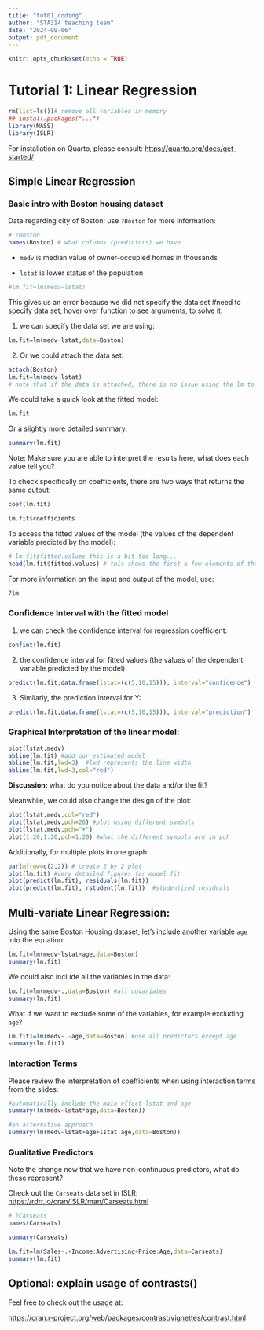 ```yaml
---
title: "tut01_coding"
author: "STA314 teaching team"
date: "2024-09-06"
output: pdf_document
---
```


```r
knitr::opts_chunk$set(echo = TRUE)
```

# Tutorial 1: Linear Regression

```r
rm(list=ls())# remove all variables in memory
## install.packages("...")
library(MASS)
library(ISLR)
```

For installation on Quarto, please consult: <https://quarto.org/docs/get-started/>

## Simple Linear Regression

### Basic intro with Boston housing dataset

Data regarding city of Boston: use `?Boston` for more information:

```r
# ?Boston
names(Boston) # what columns (predictors) we have
```

-   `medv` is median value of owner-occupied homes in thousands

-   `lstat` is lower status of the population

```r
#lm.fit=lm(medv~lstat) 
```

This gives us an error because we did not specify the data set #need to specify data set, hover over function to see arguments, to solve it:

1.  we can specify the data set we are using:

```r
lm.fit=lm(medv~lstat,data=Boston) 
```

2.  Or we could attach the data set:

```r
attach(Boston)
lm.fit=lm(medv~lstat)
# note that if the data is attached, there is no issue using the lm to fit the model directly.
```

We could take a quick look at the fitted model:

```r
lm.fit
```

Or a slightly more detailed summary:

```r
summary(lm.fit)
```

Note: Make sure you are able to interpret the results here, what does each value tell you?

To check specifically on coefficients, there are two ways that returns the same output:

```r
coef(lm.fit)
```

```r
lm.fit$coefficients
```

To access the fitted values of the model (the values of the dependent variable predicted by the model):

```r
# lm.fit$fitted.values this is a bit too long...
head(lm.fit$fitted.values) # this shows the first a few elements of the fitted value list
```

For more information on the input and output of the model, use:

```r
?lm  
```

### Confidence Interval with the fitted model

1.  we can check the confidence interval for regression coefficient:

```r
confint(lm.fit)
```

2.  the confidence interval for fitted values (the values of the dependent variable predicted by the model):

```r
predict(lm.fit,data.frame(lstat=(c(5,10,15))), interval="confidence")
```

3.  Similarly, the prediction interval for Y:

```r
predict(lm.fit,data.frame(lstat=(c(5,10,15))), interval="prediction")
```

### Graphical Interpretation of the linear model:

```r
plot(lstat,medv)
abline(lm.fit) #add our estimated model
abline(lm.fit,lwd=3)  #lwd represents the line width
abline(lm.fit,lwd=3,col="red")
```

**Discussion:** what do you notice about the data and/or the fit?

Meanwhile, we could also change the design of the plot:

```r
plot(lstat,medv,col="red")
plot(lstat,medv,pch=20) #plot using different symbols
plot(lstat,medv,pch="+")
plot(1:20,1:20,pch=1:20) #what the different sympols are in pch

```

Additionally, for multiple plots in one graph:

```r
par(mfrow=c(2,2)) # create 2 by 2 plot
plot(lm.fit) #very detailed figures for model fit
plot(predict(lm.fit), residuals(lm.fit))
plot(predict(lm.fit), rstudent(lm.fit))  #studentized residuals
```

## Multi-variate Linear Regression:

Using the same Boston Housing dataset, let's include another variable `age` into the equation:

```r
lm.fit=lm(medv~lstat+age,data=Boston)
summary(lm.fit)
```

We could also include all the variables in the data:

```r
lm.fit=lm(medv~.,data=Boston) #all covariates
summary(lm.fit)
```

What if we want to exclude some of the variables, for example excluding `age`?

```r
lm.fit1=lm(medv~.-age,data=Boston) #use all predictors except age
summary(lm.fit1)
```

### Interaction Terms

Please review the interpretation of coefficients when using interaction terms from the slides:

```r
#automatically include the main effect lstat and age
summary(lm(medv~lstat*age,data=Boston))

#an alternative approach
summary(lm(medv~lstat+age+lstat:age,data=Boston)) 
```

### Qualitative Predictors

Note the change now that we have non-continuous predictors, what do these represent?

Check out the `Carseats` data set in ISLR: <https://rdrr.io/cran/ISLR/man/Carseats.html>

```r
# ?Carseats
names(Carseats)
```

```r
summary(Carseats)
```

```r
lm.fit=lm(Sales~.+Income:Advertising+Price:Age,data=Carseats)
summary(lm.fit)
```

## Optional: explain usage of contrasts()

Feel free to check out the usage at:

<https://cran.r-project.org/web/packages/contrast/vignettes/contrast.html>
